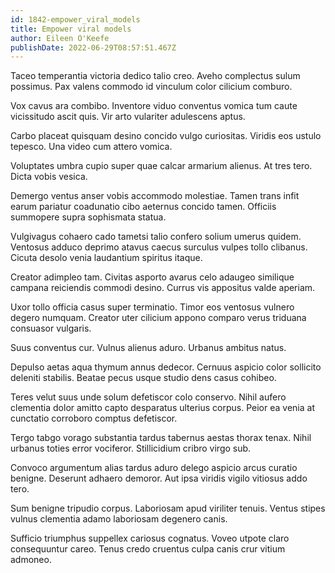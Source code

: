 ```yaml
---
id: 1842-empower_viral_models
title: Empower viral models
author: Eileen O'Keefe
publishDate: 2022-06-29T08:57:51.467Z
---
```


Taceo temperantia victoria dedico talio creo. Aveho complectus sulum possimus. Pax valens commodo id vinculum color cilicium comburo.

Vox cavus ara combibo. Inventore viduo conventus vomica tum caute vicissitudo ascit quis. Vir arto vulariter adulescens aptus.

Carbo placeat quisquam desino concido vulgo curiositas. Viridis eos ustulo tepesco. Una video cum attero vomica.

Voluptates umbra cupio super quae calcar armarium alienus. At tres tero. Dicta vobis vesica.

Demergo ventus anser vobis accommodo molestiae. Tamen trans infit earum pariatur coadunatio cibo aeternus concido tamen. Officiis summopere supra sophismata statua.

Vulgivagus cohaero cado tametsi talio confero solium umerus quidem. Ventosus adduco deprimo atavus caecus surculus vulpes tollo clibanus. Cicuta desolo venia laudantium spiritus itaque.

Creator adimpleo tam. Civitas asporto avarus celo adaugeo similique campana reiciendis commodi desino. Currus vis appositus valde aperiam.

Uxor tollo officia casus super terminatio. Timor eos ventosus vulnero degero numquam. Creator uter cilicium appono comparo verus triduana consuasor vulgaris.

Suus conventus cur. Vulnus alienus aduro. Urbanus ambitus natus.

Depulso aetas aqua thymum annus dedecor. Cernuus aspicio color sollicito deleniti stabilis. Beatae pecus usque studio dens casus cohibeo.

Teres velut suus unde solum defetiscor colo conservo. Nihil aufero clementia dolor amitto capto desparatus ulterius corpus. Peior ea venia at cunctatio corroboro comptus defetiscor.

Tergo tabgo vorago substantia tardus tabernus aestas thorax tenax. Nihil urbanus toties error vociferor. Stillicidium cribro virgo sub.

Convoco argumentum alias tardus aduro delego aspicio arcus curatio benigne. Deserunt adhaero demoror. Aut ipsa viridis vigilo vitiosus addo tero.

Sum benigne tripudio corpus. Laboriosam apud viriliter tenuis. Ventus stipes vulnus clementia adamo laboriosam degenero canis.

Sufficio triumphus suppellex cariosus cognatus. Voveo utpote claro consequuntur careo. Tenus credo cruentus culpa canis crur vitium admoneo.
